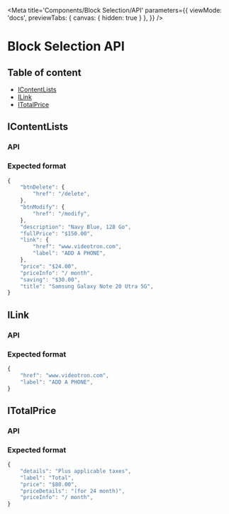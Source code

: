 
<Meta
    title='Components/Block Selection/API'
    parameters={{
        viewMode: 'docs',
        previewTabs: {
            canvas: { hidden: true }
        },
    }}
/>

# Block Selection API

## Table of content

- <a href="#icontentlists" target="_self">IContentLists</a>
- <a href="#ilink" target="_self">ILink</a>
- <a href="#itotalprice" target="_self">ITotalPrice</a>

## IContentLists

<h3 id="icontentlists-api">API</h3>

<ArgsTable of={ContentListsAPI} />

<h3 id="icontentlists-format">Expected format</h3>

```jsx
{
    "btnDelete": {
        "href": "/delete",
    },
    "btnModify": {
        "href": "/modify",
    },
    "description": "Navy Blue, 128 Go",
    "fullPrice": "$150.00",
    "link": {
        "href": "www.videotron.com",
        "label": "ADD A PHONE",
    },
    "price": "$24.00",
    "priceInfo": "/ month",
    "saving": "$30.00",
    "title": "Samsung Galaxy Note 20 Utra 5G",
}
```

## ILink

<h3 id="ilink-api">API</h3>

<ArgsTable of={LinkAPI} />

<h3 id="ilink-format">Expected format</h3>

```jsx
{
    "href": "www.videotron.com",
    "label": "ADD A PHONE",
}
```

## ITotalPrice

<h3 id="itotalprice-api">API</h3>

<ArgsTable of={TotalPriceAPI} />

<h3 id="itotalprice-format">Expected format</h3>

```jsx
{
    "details": "Plus applicable taxes",
    "label": "Total",
    "price": "$80.00",
    "priceDetails": "(for 24 month)",
    "priceInfo": "/ month",
}
```
